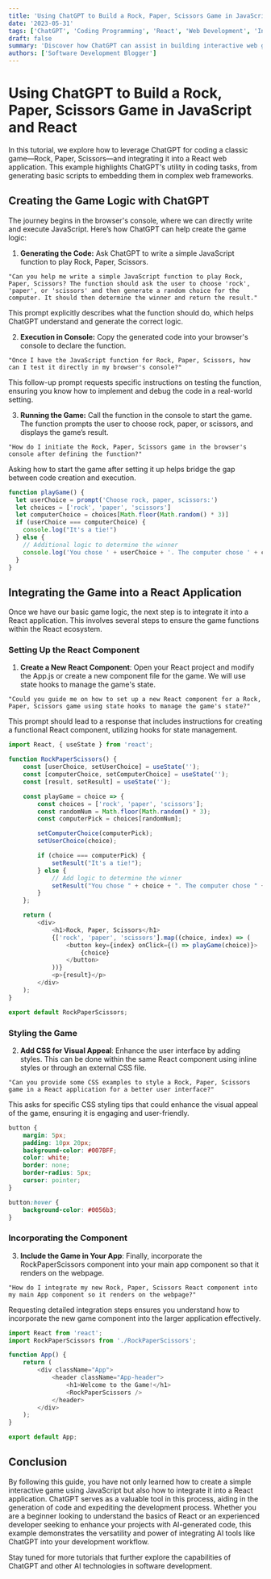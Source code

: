 ```yaml
---
title: 'Using ChatGPT to Build a Rock, Paper, Scissors Game in JavaScript and React'
date: '2023-05-31'
tags: ['ChatGPT', 'Coding Programming', 'React', 'Web Development', 'Interactive Games']
draft: false
summary: 'Discover how ChatGPT can assist in building interactive web games like Rock, Paper, Scissors. This post walks you through creating the game in JavaScript and integrating it into a React application, showcasing the practical uses of AI in coding.'
authors: ['Software Development Blogger']
---
```


# Using ChatGPT to Build a Rock, Paper, Scissors Game in JavaScript and React

In this tutorial, we explore how to leverage ChatGPT for coding a classic game—Rock, Paper, Scissors—and integrating it into a React web application. This example highlights ChatGPT's utility in coding tasks, from generating basic scripts to embedding them in complex web frameworks.

## Creating the Game Logic with ChatGPT

The journey begins in the browser's console, where we can directly write and execute JavaScript. Here’s how ChatGPT can help create the game logic:

1. **Generating the Code:** Ask ChatGPT to write a simple JavaScript function to play Rock, Paper, Scissors.

```plainText
"Can you help me write a simple JavaScript function to play Rock, Paper, Scissors? The function should ask the user to choose 'rock', 'paper', or 'scissors' and then generate a random choice for the computer. It should then determine the winner and return the result."
```

This prompt explicitly describes what the function should do, which helps ChatGPT understand and generate the correct logic.

2. **Execution in Console:** Copy the generated code into your browser's console to declare the function.

```plainText
"Once I have the JavaScript function for Rock, Paper, Scissors, how can I test it directly in my browser's console?"
```

This follow-up prompt requests specific instructions on testing the function, ensuring you know how to implement and debug the code in a real-world setting.

3. **Running the Game:** Call the function in the console to start the game. The function prompts the user to choose rock, paper, or scissors, and displays the game’s result.

```plainText
"How do I initiate the Rock, Paper, Scissors game in the browser's console after defining the function?"
```

Asking how to start the game after setting it up helps bridge the gap between code creation and execution.

```javascript
function playGame() {
  let userChoice = prompt('Choose rock, paper, scissors:')
  let choices = ['rock', 'paper', 'scissors']
  let computerChoice = choices[Math.floor(Math.random() * 3)]
  if (userChoice === computerChoice) {
    console.log("It's a tie!")
  } else {
    // Additional logic to determine the winner
    console.log('You chose ' + userChoice + '. The computer chose ' + computerChoice + '.')
  }
}
```

## Integrating the Game into a React Application

Once we have our basic game logic, the next step is to integrate it into a React application. This involves several steps to ensure the game functions within the React ecosystem.

### Setting Up the React Component

1. **Create a New React Component**: Open your React project and modify the App.js or create a new component file for the game. We will use state hooks to manage the game's state.

```plainText
"Could you guide me on how to set up a new React component for a Rock, Paper, Scissors game using state hooks to manage the game's state?"
```

This prompt should lead to a response that includes instructions for creating a functional React component, utilizing hooks for state management.

```JavaScript
import React, { useState } from 'react';

function RockPaperScissors() {
    const [userChoice, setUserChoice] = useState('');
    const [computerChoice, setComputerChoice] = useState('');
    const [result, setResult] = useState('');

    const playGame = choice => {
        const choices = ['rock', 'paper', 'scissors'];
        const randomNum = Math.floor(Math.random() * 3);
        const computerPick = choices[randomNum];

        setComputerChoice(computerPick);
        setUserChoice(choice);

        if (choice === computerPick) {
            setResult("It's a tie!");
        } else {
            // Add logic to determine the winner
            setResult("You chose " + choice + ". The computer chose " + computerPick + ".");
        }
    };

    return (
        <div>
            <h1>Rock, Paper, Scissors</h1>
            {['rock', 'paper', 'scissors'].map((choice, index) => (
                <button key={index} onClick={() => playGame(choice)}>
                    {choice}
                </button>
            ))}
            <p>{result}</p>
        </div>
    );
}

export default RockPaperScissors;
```

### Styling the Game

2. **Add CSS for Visual Appeal**: Enhance the user interface by adding styles. This can be done within the same React component using inline styles or through an external CSS file.

```plainText
"Can you provide some CSS examples to style a Rock, Paper, Scissors game in a React application for a better user interface?"
```

This asks for specific CSS styling tips that could enhance the visual appeal of the game, ensuring it is engaging and user-friendly.

```CSS
button {
    margin: 5px;
    padding: 10px 20px;
    background-color: #007BFF;
    color: white;
    border: none;
    border-radius: 5px;
    cursor: pointer;
}

button:hover {
    background-color: #0056b3;
}
```

### Incorporating the Component

3. **Include the Game in Your App**: Finally, incorporate the RockPaperScissors component into your main app component so that it renders on the webpage.

```plainText
"How do I integrate my new Rock, Paper, Scissors React component into my main App component so it renders on the webpage?"
```

Requesting detailed integration steps ensures you understand how to incorporate the new game component into the larger application effectively.

```JavaScript
import React from 'react';
import RockPaperScissors from './RockPaperScissors';

function App() {
    return (
        <div className="App">
            <header className="App-header">
                <h1>Welcome to the Game!</h1>
                <RockPaperScissors />
            </header>
        </div>
    );
}

export default App;
```

## Conclusion

By following this guide, you have not only learned how to create a simple interactive game using JavaScript but also how to integrate it into a React application. ChatGPT serves as a valuable tool in this process, aiding in the generation of code and expediting the development process. Whether you are a beginner looking to understand the basics of React or an experienced developer seeking to enhance your projects with AI-generated code, this example demonstrates the versatility and power of integrating AI tools like ChatGPT into your development workflow.

Stay tuned for more tutorials that further explore the capabilities of ChatGPT and other AI technologies in software development.
